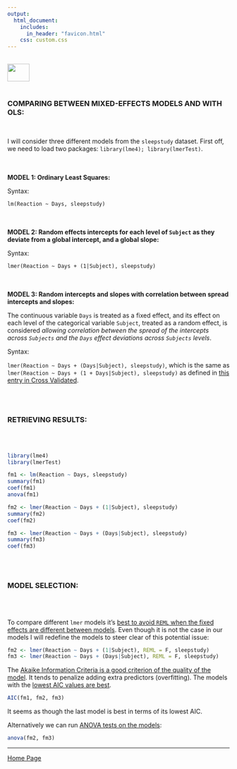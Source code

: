```yaml
---
output: 
  html_document:
    includes:
      in_header: "favicon.html" 
    css: custom.css
---
```


<br>
<a href="http://rinterested.github.io/statistics/index.html">
<img HEIGHT="40" WIDTH="50" src="https://cloud.githubusercontent.com/assets/9312897/10556783/a27a26fa-745c-11e5-9b1a-2d5bd737387a.PNG"></a>
<br><br>


### COMPARING BETWEEN MIXED-EFFECTS MODELS AND WITH OLS:
<br>

I will consider three different models from the `sleepstudy` dataset. First off, we need to load two packages: `library(lme4);
library(lmerTest)`.

<br><br>
**MODEL 1: Ordinary Least Squares:**

Syntax: 

`lm(Reaction ~ Days, sleepstudy)`

<br><br>
**MODEL 2: Random effects intercepts for each level of `Subject` as they deviate from a global intercept, and a global slope:**

Syntax: 

`lmer(Reaction ~ Days + (1|Subject), sleepstudy)`

<br><br>
**MODEL 3: Random intercepts and slopes with correlation between spread intercepts and slopes:**

The continuous variable `Days` is treated as a fixed effect, and its effect on each level of the categorical variable `Subject`, treated as a random effect, is considered *allowing correlation between the spread of the intercepts across `Subjects` and the `Days` effect deviations across `Subjects` levels*.

Syntax: 

`lmer(Reaction ~ Days + (Days|Subject), sleepstudy)`, which is the same as `lmer(Reaction ~ Days + (1 + Days|Subject), sleepstudy)` as defined in [this entry in Cross Validated](http://stats.stackexchange.com/a/13173/67822).

<br><br>

### RETRIEVING RESULTS:
<br><br>

```r
library(lme4)
library(lmerTest)
```

```r
fm1 <- lm(Reaction ~ Days, sleepstudy)
summary(fm1)
coef(fm1)
anova(fm1)
```

```r
fm2 <- lmer(Reaction ~ Days + (1|Subject), sleepstudy)
summary(fm2)
coef(fm2)
```

```r
fm3 <- lmer(Reaction ~ Days + (Days|Subject), sleepstudy)
summary(fm3)
coef(fm3)
```

<br><br>

### MODEL SELECTION:
<br><br>

To compare different `lmer` models it's [best to avoid `REML` when the fixed effects are different between models](http://stats.stackexchange.com/a/116796/67822). Even though it is not the case in our models I will redefine the models to steer clear of this potential issue:


```r
fm2 <- lmer(Reaction ~ Days + (1|Subject), REML = F, sleepstudy)
fm3 <- lmer(Reaction ~ Days + (Days|Subject), REML = F, sleepstudy)
```

The [Akaike Information Criteria is a good criterion of the quality of the model](https://en.wikipedia.org/wiki/Akaike_information_criterion). It tends to penalize adding extra predictors (overfitting). The models with the [lowest AIC values are best](http://stats.stackexchange.com/a/9185/67822).

```r
AIC(fm1, fm2, fm3)
```

It seems as though the last model is best in terms of its lowest AIC.

Alternatively we can run [ANOVA tests on the models](http://stats.stackexchange.com/a/56157/67822):

```r
anova(fm2, fm3)
```


---

<a href="http://rinterested.github.io/statistics/index.html">Home Page</a>
